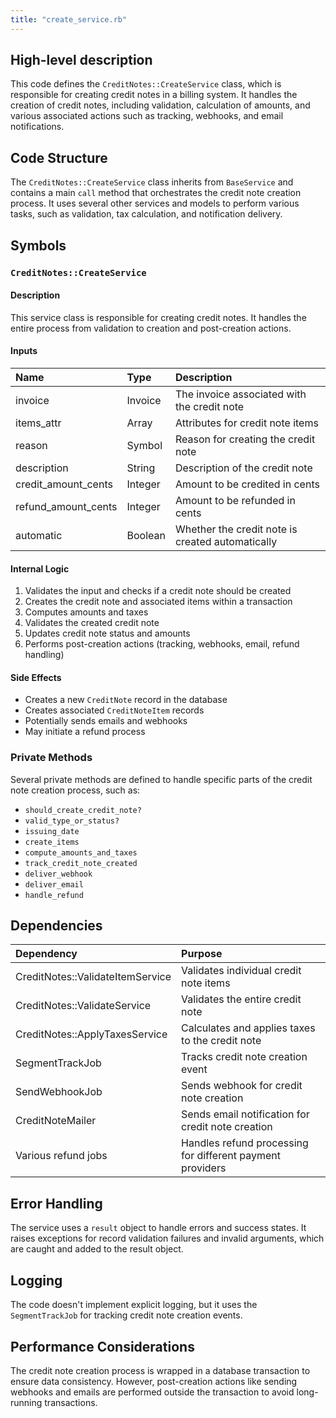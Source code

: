 ```yaml
---
title: "create_service.rb"
---
```


## High-level description
This code defines the `CreditNotes::CreateService` class, which is responsible for creating credit notes in a billing system. It handles the creation of credit notes, including validation, calculation of amounts, and various associated actions such as tracking, webhooks, and email notifications.

## Code Structure
The `CreditNotes::CreateService` class inherits from `BaseService` and contains a main `call` method that orchestrates the credit note creation process. It uses several other services and models to perform various tasks, such as validation, tax calculation, and notification delivery.

## Symbols

### `CreditNotes::CreateService`
#### Description
This service class is responsible for creating credit notes. It handles the entire process from validation to creation and post-creation actions.

#### Inputs
| Name | Type | Description |
|:-----|:-----|:------------|
| invoice | Invoice | The invoice associated with the credit note |
| items_attr | Array | Attributes for credit note items |
| reason | Symbol | Reason for creating the credit note |
| description | String | Description of the credit note |
| credit_amount_cents | Integer | Amount to be credited in cents |
| refund_amount_cents | Integer | Amount to be refunded in cents |
| automatic | Boolean | Whether the credit note is created automatically |

#### Internal Logic
1. Validates the input and checks if a credit note should be created
2. Creates the credit note and associated items within a transaction
3. Computes amounts and taxes
4. Validates the created credit note
5. Updates credit note status and amounts
6. Performs post-creation actions (tracking, webhooks, email, refund handling)

#### Side Effects
- Creates a new `CreditNote` record in the database
- Creates associated `CreditNoteItem` records
- Potentially sends emails and webhooks
- May initiate a refund process

### Private Methods
Several private methods are defined to handle specific parts of the credit note creation process, such as:
- `should_create_credit_note?`
- `valid_type_or_status?`
- `issuing_date`
- `create_items`
- `compute_amounts_and_taxes`
- `track_credit_note_created`
- `deliver_webhook`
- `deliver_email`
- `handle_refund`

## Dependencies
| Dependency | Purpose |
|:-----------|:--------|
| CreditNotes::ValidateItemService | Validates individual credit note items |
| CreditNotes::ValidateService | Validates the entire credit note |
| CreditNotes::ApplyTaxesService | Calculates and applies taxes to the credit note |
| SegmentTrackJob | Tracks credit note creation event |
| SendWebhookJob | Sends webhook for credit note creation |
| CreditNoteMailer | Sends email notification for credit note creation |
| Various refund jobs | Handles refund processing for different payment providers |

## Error Handling
The service uses a `result` object to handle errors and success states. It raises exceptions for record validation failures and invalid arguments, which are caught and added to the result object.

## Logging
The code doesn't implement explicit logging, but it uses the `SegmentTrackJob` for tracking credit note creation events.

## Performance Considerations
The credit note creation process is wrapped in a database transaction to ensure data consistency. However, post-creation actions like sending webhooks and emails are performed outside the transaction to avoid long-running transactions.